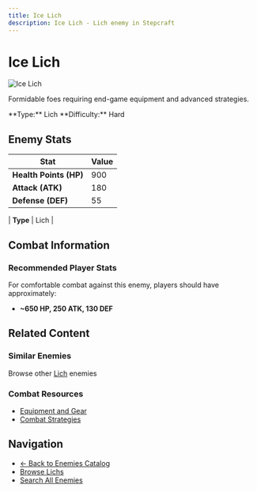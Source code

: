 ```yaml
---
title: Ice Lich
description: Ice Lich - Lich enemy in Stepcraft
---
```


# Ice Lich

<div className="flex items-start gap-6 mb-8">
  <div className="flex-shrink-0">
    <img src="/assets/enemies/ice_lich/lich.png" alt="Ice Lich" className="w-24 h-24 border rounded-lg" />
  </div>
  <div className="flex-1">
    <div className="space-y-2">
      <p className="text-lg text-muted-foreground">Formidable foes requiring end-game equipment and advanced strategies.</p>
      <div className="flex flex-wrap gap-4 text-sm">
        <span className="px-2 py-1 bg-blue-100 dark:bg-blue-900 rounded-md">
          **Type:** Lich
        </span><span className="px-2 py-1 bg-red-100 dark:bg-red-900 rounded-md">
          **Difficulty:** Hard
        </span>
      </div>
    </div>
  </div>
</div>

## Enemy Stats

| Stat | Value |
|------|-------|
| **Health Points (HP)** | 900 |
| **Attack (ATK)** | 180 |
| **Defense (DEF)** | 55 |

| **Type** | Lich |

## Combat Information

### Recommended Player Stats
For comfortable combat against this enemy, players should have approximately:
- **~650 HP, 250 ATK, 130 DEF**

## Related Content

### Similar Enemies
Browse other [Lich](/docs/enemies#lichs) enemies 

### Combat Resources
- [Equipment and Gear](/docs/items)
- [Combat Strategies](/docs/getting-started)

## Navigation

- [← Back to Enemies Catalog](/docs/enemies)
- [Browse Lichs](/docs/enemies#lichs)
- [Search All Enemies](/search)
